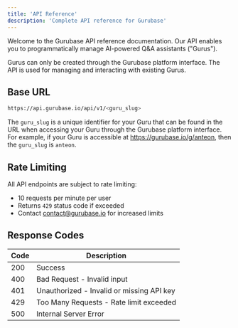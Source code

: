 ```yaml
---
title: 'API Reference'
description: 'Complete API reference for Gurubase'
---
```


Welcome to the Gurubase API reference documentation. Our API enables you to programmatically manage AI-powered Q&A assistants ("Gurus").

<Note>
  Gurus can only be created through the Gurubase platform interface. The API is used for managing and interacting with existing Gurus.
</Note>

## Base URL

```bash
https://api.gurubase.io/api/v1/<guru_slug>
```

The `guru_slug` is a unique identifier for your Guru that can be found in the URL when accessing your Guru through the Gurubase platform interface. For example, if your Guru is accessible at https://gurubase.io/g/anteon, then the `guru_slug` is `anteon`.

## Rate Limiting

All API endpoints are subject to rate limiting:
- 10 requests per minute per user
- Returns `429` status code if exceeded
- Contact contact@gurubase.io for increased limits

## Response Codes

| Code | Description |
|------|-------------|
| 200  | Success |
| 400  | Bad Request - Invalid input |
| 401  | Unauthorized - Invalid or missing API key |
| 429  | Too Many Requests - Rate limit exceeded |
| 500  | Internal Server Error | 